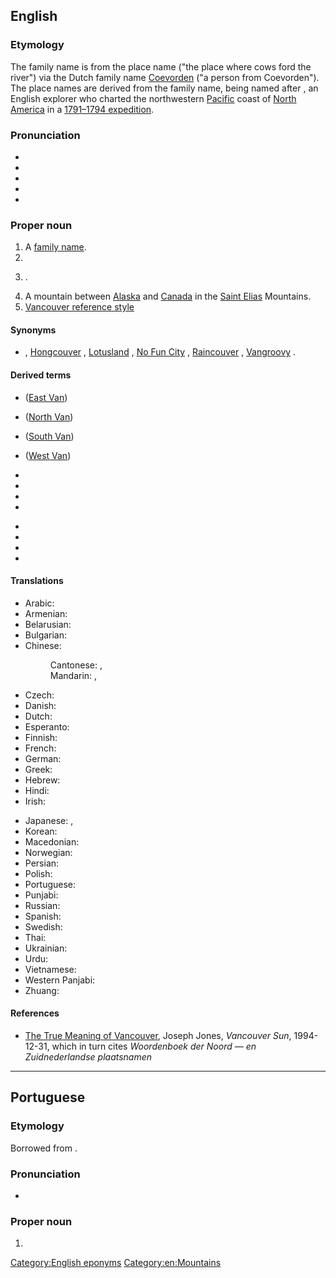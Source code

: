==English==

===Etymology===
The family name is from the {{etyl|nl|en}} place name {{m|nl|Coevorden}} ("the place where cows ford the river") via the Dutch family name {{m|nl|van}} [[Coevorden]] ("a person from Coevorden"). The place names are derived from the family name, being named after {{w|George Vancouver}}, an English explorer who charted the northwestern [[Pacific]] coast of [[North America]] in a [[w:Vancouver Expedition|1791–1794 expedition]].

===Pronunciation===
* {{IPA|en|/væŋˈkuː.vɚ/|/vænˈkuː.vɚ/}}
* {{audio|en|En-ca-Vancouver.ogg|Audio (Canada, British Columbia)}}
* {{audio|en|en-us-Vancouver.ogg|Audio (US)}}
* {{audio|en|EN-Vancouver.ogg|Audio}}
* {{rhymes|en|uːvə(r)}}

===Proper noun===
{{wikipedia|Vancouver|Vancouver, British Columbia}}
{{wikipedia|Vancouver, Washington}}
{{en-proper noun}}

# A [[family name]].
# {{place|en|large city/and/seaport|p/British Columbia|c/Canada}}
# {{place|en|city/county seat|co/Clark County|s/Washington|c/USA}}.
# A mountain between [[Alaska]] and [[Canada]] in the [[Saint Elias]] Mountains.
# [[w:Vancouver reference style|Vancouver reference style]]

====Synonyms====
* {{sense|Canadian city}} {{l|en|Hollywood North}} {{qualifier|informal}}, [[Hongcouver]] {{qualifier|informal|somewhat derogatory}}, [[Lotusland]] {{qualifier|informal}}, [[No Fun City]] {{qualifier|informal|usually pejorative}}, [[Raincouver]] {{qualifier|informal}}, [[Vangroovy]] {{qualifier|informal}}.

====Derived terms====
{{top3}}
* {{l|en|East Vancouver}} ([[East Van]])
* {{l|en|North Vancouver}} ([[North Van]])
* {{l|en|South Vancouver}} ([[South Van]])
* {{l|en|West Vancouver}} ([[West Van]])
{{mid3}}
* {{l|en|Hongcouver}}
* {{l|en|Raincouver}}
* {{l|en|Vangroovy}}
* {{l|en|Vansterdam}}
{{mid3}}
* {{l|en|Metro Vancouver}}
* {{l|en|Vancouverish}}
* {{l|en|Vancouverite}}
* {{l|en|Vancouver Island}}
{{bottom}}

====Translations====
{{trans-top|city}}
* Arabic: {{t|ar|فَانْكُوفَر|m|tr=fankūfar}}
* Armenian: {{t|hy|Վանկուվեր}}
* Belarusian: {{t|be|Ванку́вер|m}}
* Bulgarian: {{t|bg|Ванку́вър|m}}
* Chinese:
*: Cantonese: {{t|yue|溫哥華|sc=Hani}}, {{t|yue|温哥华|tr=wan1 go1 waa4, wan1 go1 waa4-2|sc=Hani}}
*: Mandarin: {{t+|cmn|溫哥華|sc=Hani}}, {{t+|cmn|温哥华|tr=Wēngēhuá|sc=Hani}}
* Czech: {{t+|cs|Vancouver|m}}
* Danish: {{t|da|Vancouver}}
* Dutch: {{t|nl|Vancouver}}
* Esperanto: {{t|eo|Vankuvero}}
* Finnish: {{t+|fi|Vancouver}}
* French: {{t+|fr|Vancouver}}
* German: {{t+|de|Vancouver}}
* Greek: {{t+|el|Βανκούβερ}}
* Hebrew: {{t|he|ונקובר}}
* Hindi: {{t|hi|वैंकूवर}}
* Irish: {{t|ga|Vancúbhar|m}}
{{trans-mid}}
* Japanese: {{t|ja|ヴァンクーヴァー|tr=Vankūvā}}, {{t|ja|バンクーバー|tr=Bankūbā}}
* Korean: {{t|ko|밴쿠버}}
* Macedonian: {{t|mk|Ванку́вер|m}}
* Norwegian: {{t|no|Vancouver}}
* Persian: {{t|fa|ونکوور|tr=vankuver}}
* Polish: {{t+|pl|Vancouver}}
* Portuguese: {{t|pt|Vancouver}}
* Punjabi: {{t|pa|ਵੈਨਕੂਵਰ}}
* Russian: {{t+|ru|Ванку́вер|m}}
* Spanish: {{t+|es|Vancouver}}
* Swedish: {{t|sv|Vancouver}}
* Thai: {{t|th|แวนคูเวอร์|tr=waenkoower}}
* Ukrainian: {{t|uk|Ванку́вер|m}}
* Urdu: {{t|ur|وینکوور}}
* Vietnamese: {{t|vi|Vancouver}}
* Western Panjabi: {{t|pnb|وینکوور}}
* Zhuang: {{t|za|Vwnhgohvaz}}
{{trans-bottom}}

====References====
* [https://web.archive.org/web/20100330140649/http://www.library.ubc.ca/jones/vanety.html The True Meaning of Vancouver], Joseph Jones, ''Vancouver Sun'', 1994-12-31, which in turn cites ''Woordenboek der Noord &mdash; en Zuidnederlandse plaatsnamen''

[[Category:English eponyms]]
[[Category:en:Mountains]]

----

==Portuguese==

===Etymology===
Borrowed from {{bor|pt|en|Vancouver}}.

===Pronunciation===
* {{a|Brazil}} {{IPA|pt|/vɐ̃.ˈku.veʁ/}}

===Proper noun===
{{pt-proper noun|m|g2=f}}

# {{place|pt|city|p/British Columbia|c/Canada|t1=Vancouver}}